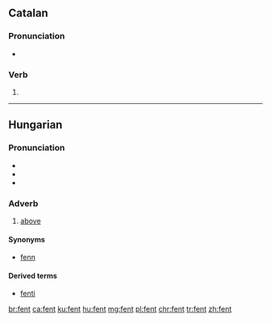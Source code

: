 ==Catalan==

===Pronunciation===
* {{rhymes|ent|lang=ca}}

===Verb===
{{head|ca|verb form}}

# {{ca-verb form of|t=pres|m=ptc|fer}}

----

==Hungarian==

===Pronunciation===
* {{IPA|/ˈfɛnt/|lang=hu}}
* {{audio|Hu-fent.ogg|Audio|lang=hu}}
* {{hyphenation|fent|lang=hu}}

===Adverb===
{{head|hu|adverb}}

# [[above]]

====Synonyms====
* [[fenn]]

====Derived terms====
* [[fenti]]

[[br:fent]]
[[ca:fent]]
[[ku:fent]]
[[hu:fent]]
[[mg:fent]]
[[pl:fent]]
[[chr:fent]]
[[tr:fent]]
[[zh:fent]]